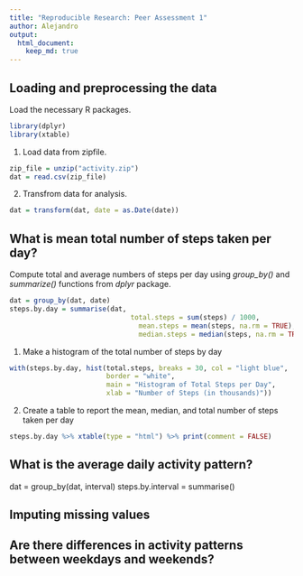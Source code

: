 ```yaml
---
title: "Reproducible Research: Peer Assessment 1"
author: Alejandro
output: 
  html_document:
    keep_md: true
---
```



## Loading and preprocessing the data
Load the necessary R packages.
```r
library(dplyr)
library(xtable)
```

1. Load data from zipfile.
```r
zip_file = unzip("activity.zip")
dat = read.csv(zip_file)
```

2. Transfrom data for analysis.
```r
dat = transform(dat, date = as.Date(date))
```

## What is mean total number of steps taken per day?
Compute total and average numbers of steps per day using *group_by()* and *summarize()* functions from *dplyr* package.
```r
dat = group_by(dat, date)
steps.by.day = summarise(dat, 
                              total.steps = sum(steps) / 1000,
                                mean.steps = mean(steps, na.rm = TRUE),
                                median.steps = median(steps, na.rm = TRUE))
```
1. Make a histogram of the total number of steps by day
```r
with(steps.by.day, hist(total.steps, breaks = 30, col = "light blue",
                        border = "white", 
                        main = "Histogram of Total Steps per Day",
                        xlab = "Number of Steps (in thousands)"))
```

2. Create a table to report the mean, median, and total number of steps taken per day
```r
steps.by.day %>% xtable(type = "html") %>% print(comment = FALSE)
```

## What is the average daily activity pattern?
dat = group_by(dat, interval)
steps.by.interval = summarise()


## Imputing missing values



## Are there differences in activity patterns between weekdays and weekends?
